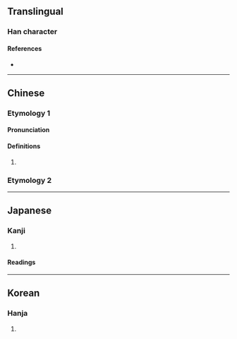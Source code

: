 {{character info}}
==Translingual==

===Han character===
{{Han char|rn=85|rad=水|as=12|sn=15|four=31186|canj=EMMC|ids=⿰氵項}}

====References====
* {{Han ref|kx=0652.080|dkj=18336|dj=1062.100|hdz=31735.010|uh=6F92|ud=28562|bh=E5FE|bd=58878}}

----

==Chinese==
{{zh-forms|s=𭱊}}

===Etymology 1===
====Pronunciation====
{{zh-pron
|m=hòng
|c=hung6
|mc=y
|oc=y
|ma=
|cat=a
}}

====Definitions====
{{zh-hanzi}}

# {{zh-only|澒洞|[[pervasive]], [[vast]]}}

===Etymology 2===
{{zh-see|汞|v}}

----

==Japanese==

===Kanji===
{{ja-kanji|grade=|rs=水12}}

# {{rfdef|ja|sort=水12}}

====Readings====
{{ja-readings
|goon=く, ぐ
|kanon=こう
|kun=}}

----

==Korean==

===Hanja===
{{ko-hanja|hangeul=홍|eumhun=|rv=hong|mr=hong|y=hong}}

# {{rfdef|ko|sort=水12}}